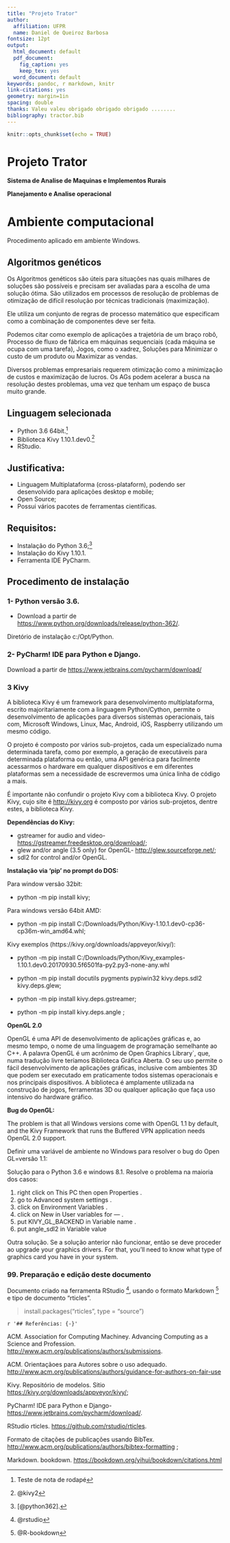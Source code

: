 ```yaml
--- 
title: "Projeto Trator"
author:
  affiliation: UFPR
  name: Daniel de Queiroz Barbosa
fontsize: 12pt
output:
  html_document: default
  pdf_document:
    fig_caption: yes
    keep_tex: yes
  word_document: default
keywords: pandoc, r markdown, knitr
link-citations: yes
geometry: margin=1in
spacing: double
thanks: Valeu valeu obrigado obrigado obrigado ........
bibliography: tractor.bib
---
```


```r
knitr::opts_chunk$set(echo = TRUE)
```

# Projeto Trator  

**Sistema de Analise de Maquinas e Implementos Rurais**

**Planejamento e Analise operacional**

# Ambiente computacional

Procedimento aplicado em ambiente Windows.

## Algoritmos genéticos

Os Algoritmos genéticos são úteis para situações nas quais milhares de soluções são possíveis e precisam ser avaliadas para a escolha de uma solução ótima. São utilizados em processos de resolução de problemas de otimização de difícil resolução por técnicas tradicionais (maximização). 

Ele utiliza um conjunto de regras de processo matemático que especificam como a combinação de componentes deve ser feita. 

Podemos citar como exemplo de aplicações a trajetória de um braço robô, Processo de fluxo de fábrica em máquinas sequenciais (cada máquina se ocupa com uma tarefa), Jogos, como o xadrez, Soluções para Minimizar o custo de um produto ou Maximizar as vendas. 

Diversos problemas empresariais requerem otimização como a minimização de custos e maximização de lucros. Os AGs podem acelerar a busca na resolução destes problemas, uma vez que tenham um espaço de busca muito grande.

## Linguagem selecionada
- Python 3.6 64bit.[^1]
- Biblioteca Kivy 1.10.1.dev0.[^fn1]
- RStudio.

[^1]: Teste de nota de rodapé
[^fn1]: @kivy2

## Justificativa:
- Linguagem Multiplataforma (cross-plataform), podendo ser desenvolvido para aplicações desktop e mobile;
- Open Source;
- Possui vários pacotes de ferramentas científicas.

## Requisitos:
- Instalação do Python 3.6;[^fn3] 
- Instalação do Kivy 1.10.1.
- Ferramenta IDE PyCharm.

[^fn3]: [@python362].

## Procedimento de instalação

### 1- Python versão 3.6.
- Download a partir de <https://www.python.org/downloads/release/python-362/>.

Diretório de instalação c:/Opt/Python.

### 2- PyCharm! IDE para Python e Django.

Download a partir de <https://www.jetbrains.com/pycharm/download/>

### 3 Kivy

A biblioteca Kivy é um framework para desenvolvimento multiplataforma, escrito majoritariamente com a linguagem Python/Cython, permite o desenvolvimento de aplicações para diversos sistemas operacionais, tais com, Microsoft Windows, Linux, Mac, Android, iOS, Raspberry utilizando um mesmo código.

O projeto é composto por vários sub-projetos, cada um especializado numa determinada tarefa, como por exemplo, a geração de executáveis para determinada plataforma ou então, uma API genérica para facilmente acessarmos o hardware em qualquer dispositivos e em diferentes plataformas sem a necessidade de escrevermos uma única linha de código a mais.

É importante não confundir o projeto Kivy com a biblioteca Kivy. O projeto Kivy, cujo site é <http://kivy.org> é composto por vários sub-projetos, dentre estes, a biblioteca Kivy.


**Dependências do Kivy:** 

- gstreamer for audio and video- <https://gstreamer.freedesktop.org/download/>;
- glew and/or angle (3.5 only) for OpenGL- <http://glew.sourceforge.net/>;
- sdl2 for control and/or OpenGL.

**Instalação via 'pip' no prompt do DOS:**

Para window versão 32bit: 

- python -m pip install kivy;

Para windows versão 64bit AMD: 

- python -m pip install C:/Downloads/Python/Kivy-1.10.1.dev0-cp36-cp36m-win_amd64.whl;

Kivy exemplos (https://kivy.org/downloads/appveyor/kivy/): 

- python -m pip install C:/Downloads/Python/Kivy_examples-1.10.1.dev0.20170930.5f6501fa-py2.py3-none-any.whl

- python -m pip install docutils pygments pypiwin32 kivy.deps.sdl2 kivy.deps.glew;
- python -m pip install kivy.deps.gstreamer;
- python -m pip install kivy.deps.angle ;

**OpenGL 2.0**

OpenGL é uma API de desenvolvimento de aplicações gráficas e, ao mesmo tempo, o nome de uma linguagem de programação semelhante ao C++. A palavra OpenGL é um acrônimo de Open Graphics Library`, que, numa tradução livre teríamos Biblioteca Gráfica Aberta. O seu uso permite o fácil desenvolvimento de aplicações gráficas, inclusive com ambientes 3D que podem ser executado em praticamente todos sistemas operacionais e nos principais dispositivos. A biblioteca é amplamente utilizada na construção de jogos, ferramentas 3D ou qualquer aplicação que faça uso intensivo do hardware gráfico.

**Bug do OpenGL:**

The problem is that all Windows versions come with OpenGL 1.1 by default, and the Kivy Framework that runs the Buffered VPN application needs OpenGL 2.0 support.

Definir uma variável de ambiente no Windows para resolver o bug do Open GL=versão 1.1:

Solução para o Python 3.6 e windows 8.1. Resolve o problema na maioria dos casos:

1. right click on This PC then open Properties .
2. go to Advanced system settings .
3. click on Environment Variables .
4. click on New in User variables for --- .
5. put KIVY_GL_BACKEND in Variable name .
6. put angle_sdl2 in Variable value 

Outra solução. Se a solução anterior não funcionar, então se deve proceder ao upgrade your graphics drivers. For that, you’ll need to know what type of graphics card you have in your system.


### 99. Preparação e edição deste documento
Documento criado na ferramenta RStudio [^rstudio], usando o formato Markdown [^markdown] e tipo de documento "rticles".

>install.packages("rticles", type = "source")

[^markdown]: @R-bookdown\cite{R-bookdown}
[^rstudio]: @rstudio 

`r '## Referências: {-}' `

ACM. Association for Computing Machiney. Advancing Computing as a Science and Profession. <http://www.acm.org/publications/authors/submissions>.

ACM. Orientaçãoes para Autores sobre o uso adequado. <http://www.acm.org/publications/authors/guidance-for-authors-on-fair-use>

Kivy. Repositório de modelos. Sitio <https://kivy.org/downloads/appveyor/kivy/>;

PyCharm! IDE para Python e Django- <https://www.jetbrains.com/pycharm/download/>. 

RStudio rticles. <https://github.com/rstudio/rticles>.

Formato de citações de publicações usando BibTex. <http://www.acm.org/publications/authors/bibtex-formatting> ;

Markdown. bookdown. <https://bookdown.org/yihui/bookdown/citations.html>
